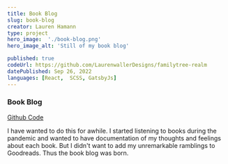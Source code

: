 ```yaml
--- 
title: Book Blog
slug: book-blog
creator: Lauren Hamann
type: project
hero_image:  './book-blog.png'
hero_image_alt: 'Still of my book blog'

published: true
codeUrl: https://github.com/LaurenwallerDesigns/familytree-realm
datePublished: Sep 26, 2022
languages: [React,  SCSS, GatsbyJs]
---
```

### Book Blog

[Github Code](https://github.com/LaurenwallerDesigns/book-blog)

I have wanted to do this for awhile. I started listening to books during the pandemic and wanted to have documentation of my thoughts and feelings about each book. But I didn't want to add my unremarkable ramblings to Goodreads. Thus the book blog was born. 
